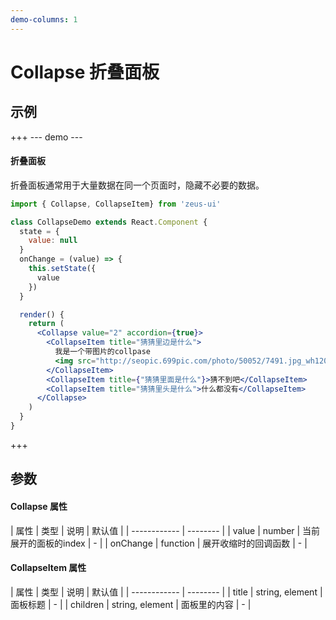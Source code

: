 ```yaml
---
demo-columns: 1
---
```


# Collapse 折叠面板

## 示例
+++
--- demo ---
#### 折叠面板
折叠面板通常用于大量数据在同一个页面时，隐藏不必要的数据。
``` jsx
import { Collapse, CollapseItem} from 'zeus-ui'

class CollapseDemo extends React.Component {
  state = {
    value: null
  }
  onChange = (value) => {
    this.setState({
      value
    })
  }

  render() {
    return (
      <Collapse value="2" accordion={true}>
        <CollapseItem title="猜猜里边是什么">
          我是一个带图片的collpase
          <img src="http://seopic.699pic.com/photo/50052/7491.jpg_wh1200.jpg" alt="" />
        </CollapseItem>
        <CollapseItem title={"猜猜里面是什么"}>猜不到吧</CollapseItem>
        <CollapseItem title="猜猜里头是什么">什么都没有</CollapseItem>
      </Collapse>
    )
  }
}
```
+++
## 参数

#### Collapse 属性

| 属性         | 类型     | 说明                           | 默认值 |
| ------------ | -------- |
| value | number   | 当前展开的面板的index | -      |
| onChange | function | 展开收缩时的回调函数 | - |

#### CollapseItem 属性

| 属性         | 类型     | 说明                     | 默认值 |
| ------------ | -------- |
| title | string, element     | 面板标题             | -      |
| children | string, element  | 面板里的内容 | -      |

